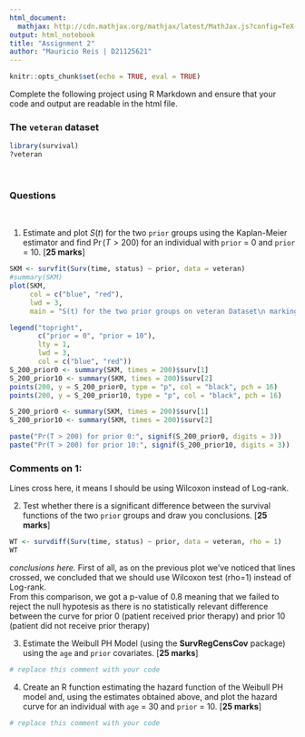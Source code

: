 ```yaml
---
html_document:
  mathjax: http://cdn.mathjax.org/mathjax/latest/MathJax.js?config=TeX-AMS-MML_HTMLorMML
output: html_notebook
title: "Assignment 2"
author: "Mauricio Reis | D21125621"
---
```


```r
knitr::opts_chunk$set(echo = TRUE, eval = TRUE)
```

Complete the following project using R Markdown and ensure that your code and output are readable in the html file.

### The `veteran` dataset
```r
library(survival)
?veteran
```

<br>

### Questions

<br>

1. Estimate and plot $S(t)$ for the two `prior` groups using the Kaplan-Meier estimator and find $\Pr(T > 200)$ for an individual with `prior` = 0 and `prior` = 10. [**25 marks**]
```r
SKM <- survfit(Surv(time, status) ~ prior, data = veteran)
#summary(SKM)
plot(SKM, 
     col = c("blue", "red"),
     lwd = 3,
     main = "S(t) for the two prior groups on veteran Dataset\n marking point of survival beyond t = 200")

legend("topright", 
       c("prior = 0", "prior = 10"), 
       lty = 1,
       lwd = 3,
       col = c("blue", "red"))
S_200_prior0 <- summary(SKM, times = 200)$surv[1]
S_200_prior10 <- summary(SKM, times = 200)$surv[2]
points(200, y = S_200_prior0, type = "p", col = "black", pch = 16)
points(200, y = S_200_prior10, type = "p", col = "black", pch = 16)
```
```r
S_200_prior0 <- summary(SKM, times = 200)$surv[1]
S_200_prior10 <- summary(SKM, times = 200)$surv[2]

paste("Pr(T > 200) for prior 0:", signif(S_200_prior0, digits = 3))
paste("Pr(T > 200) for prior 10:", signif(S_200_prior10, digits = 3))
```
### Comments on 1:  
Lines cross here, it means I should be using Wilcoxon instead of Log-rank.


2. Test whether there is a significant difference between the survival functions of the two `prior` groups and draw you conclusions. [**25 marks**]
```r
WT <- survdiff(Surv(time, status) ~ prior, data = veteran, rho = 1)
WT
```

*conclusions here.* 
First of all, as on the previous plot we've noticed that lines crossed, we concluded that we should use Wilcoxon test (rho=1) instead of Log-rank.  
From this comparison, we got a p-value of 0.8 meaning that we failed to reject the null hypotesis as there is no statistically relevant difference between the curve for prior 0 (patient received prior therapy) and prior 10 (patient did not receive prior therapy)  


3. Estimate the Weibull PH Model (using the **SurvRegCensCov** package) using the `age` and `prior` covariates. [**25 marks**]
```r
# replace this comment with your code

```

4. Create an R function estimating the hazard function of the Weibull PH model and,  using the estimates obtained above, and plot the hazard curve for an individual with `age` = 30 and `prior` = 10. [**25 marks**]
```r
# replace this comment with your code
```

